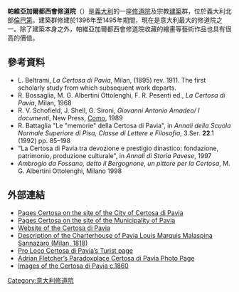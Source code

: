 '''帕維亞加爾都西會修道院'''（{{lang-it|Certosa di Pavia}}）是[[義大利|義大利]]的一座[[修道院|修道院]]及宗教[[建築|建築]]群，位於義大利北部[[倫巴第|倫巴第]]。建築群修建於1396年至1495年期間，現在是意大利最大的修道院之一。除了建築本身之外，帕維亞加爾都西會修道院收藏的繪畫等藝術作品也具有很高的價值。

==參考資料==
*L. Beltrami, ''La Certosa di Pavia'', Milan, (1895) rev. 1911. The first scholarly study from which subsequent work departs.
*R. Bossaglia, M. G. Albertini Ottolenghi, F. R. Pesenti ed., ''La Certosa di Pavia'', Milan, 1968
*R. V. Schofield, J. Shell, G. Sironi, ''Giovanni Antonio Amadeo/ I documenti'', New Press, [[Como|Como]], 1989
*R. Battaglia "Le "memorie" della Certosa di Pavia", in ''Annali della Scuola Normale Superiore di Pisa, Classe di Lettere e Filosofia'', 3.Ser. '''22'''.1 (1992) pp. 85–198
*"La Certosa di Pavia tra devozione e prestigio dinastico: fondazione, patrimonio, produzione culturale", in ''Annali di Storia Pavese'', 1997
*''Ambrogio da Fossano, detto il Bergognone, un pittore per la Certosa'', M. G. Albertini Ottolenghi, Milano 1998

==外部連結==
{{commons category|Certosa di Pavia (monastery)}}
* [https://web.archive.org/web/20120712075146/http://www.certosadipavia.gov.it/turismo Pages Certosa on the site of the City of Certosa di Pavia] 
* [https://web.archive.org/web/20140417071750/http://www.comune.pv.it/certosadipavia/ Pages Certosa on the site of the Municipality of Pavia] 
* [http://www.museo.certosadipavia.beniculturali.it/index.php?it/149/la-certosa Website of the Certosa di Pavia] {{Wayback|url=http://www.museo.certosadipavia.beniculturali.it/index.php?it%2F149%2Fla-certosa |date=20200708110825 }} 
* [http://books.google.it/books?id=D-46AAAAcAAJ&printsec=frontcover&dq=%22certosa+di+pavia%22&as_brr=1&cd=1#v=onepage&q=&f=false/ Description of the Charterhouse of Pavia Louis Marquis Malaspina Sannazaro (Milan, 1818)] {{Wayback|url=http://books.google.it/books?id=D-46AAAAcAAJ&printsec=frontcover&dq=%22certosa+di+pavia%22&as_brr=1&cd=1#v=onepage&q=&f=false/ |date=20141107102441 }}
*[http://www.prolococertosadipavia.it/index.php?option=com_content&view=article&id=15:fortourists&catid=2:non-categorizzato Pro Loco Certosa di Pavia’s Turist page] {{Wayback|url=http://www.prolococertosadipavia.it/index.php?option=com_content&view=article&id=15:fortourists&catid=2:non-categorizzato |date=20201129011407 }}
*[https://web.archive.org/web/20070422025256/http://paradoxplace.com/Perspectives/Venice%20%26%20N%20Italy/Pavia/Certosa_di_Pavia.htm Adrian Fletcher’s Paradoxplace Certosa di Pavia Photo Page]
*[http://photocollection.alonsorobisco.es/pavia_samples.html Images of the Certosa di Pavia c.1860] {{Wayback|url=http://photocollection.alonsorobisco.es/pavia_samples.html |date=20200222143252 }}

[[Category:意大利修道院|Category:意大利修道院]]